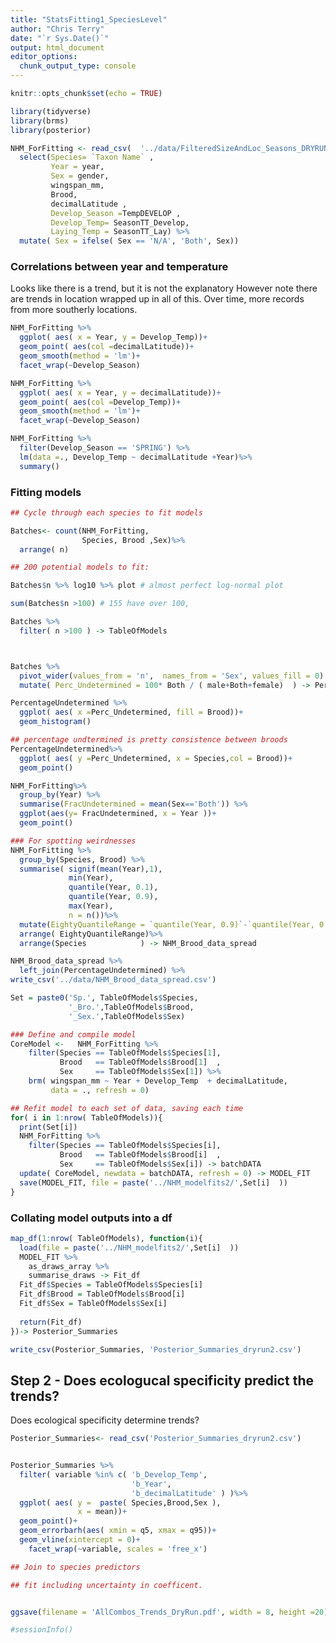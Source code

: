 ```yaml
---
title: "StatsFitting1_SpeciesLevel"
author: "Chris Terry"
date: "`r Sys.Date()`"
output: html_document
editor_options: 
  chunk_output_type: console
---
```


```r
knitr::opts_chunk$set(echo = TRUE)
```

```r
library(tidyverse)
library(brms)
library(posterior)
```


```r
NHM_ForFitting <- read_csv(  '../data/FilteredSizeAndLoc_Seasons_DRYRUN.csv')%>%
  select(Species= `Taxon Name` , 
         Year = year, 
         Sex = gender, 
         wingspan_mm, 
         Brood, 
         decimalLatitude ,
         Develop_Season =TempDEVELOP ,
         Develop_Temp= SeasonTT_Develop, 
         Laying_Temp = SeasonTT_Lay) %>%
  mutate( Sex = ifelse( Sex == 'N/A', 'Both', Sex))
```

### Correlations between year and temperature


Looks like there is a trend, but it is not the explanatory
However note there are  trends in location wrapped up in all of this. Over time, more records from more southerly locations. 

```r
NHM_ForFitting %>%
  ggplot( aes( x = Year, y = Develop_Temp))+
  geom_point( aes(col =decimalLatitude))+
  geom_smooth(method = 'lm')+
  facet_wrap(~Develop_Season)

NHM_ForFitting %>%
  ggplot( aes( x = Year, y = decimalLatitude))+
  geom_point( aes(col =Develop_Temp))+
  geom_smooth(method = 'lm')+
  facet_wrap(~Develop_Season)

NHM_ForFitting %>%
  filter(Develop_Season == 'SPRING') %>%
  lm(data =., Develop_Temp ~ decimalLatitude +Year)%>%
  summary()

```

### Fitting models

```r
## Cycle through each species to fit models 

Batches<- count(NHM_ForFitting,
                Species, Brood ,Sex)%>%
  arrange( n)

## 200 potential models to fit:

Batches$n %>% log10 %>% plot # almost perfect log-normal plot

sum(Batches$n >100) # 155 have over 100, 

Batches %>%
  filter( n >100 ) -> TableOfModels



Batches %>%
  pivot_wider(values_from = 'n',  names_from = 'Sex', values_fill = 0) %>%
  mutate( Perc_Undetermined = 100* Both / ( male+Both+female)  ) -> PercentageUndetermined

PercentageUndetermined %>%
  ggplot( aes( x =Perc_Undetermined, fill = Brood))+
  geom_histogram()

## percentage undtermined is pretty consistence between broods 
PercentageUndetermined%>%
  ggplot( aes( y =Perc_Undetermined, x = Species,col = Brood))+
  geom_point()

NHM_ForFitting%>%
  group_by(Year) %>%
  summarise(FracUndetermined = mean(Sex=='Both')) %>%
  ggplot(aes(y= FracUndetermined, x = Year ))+
  geom_point()

### For spotting weirdnesses
NHM_ForFitting %>%
  group_by(Species, Brood) %>%
  summarise( signif(mean(Year),1), 
             min(Year), 
             quantile(Year, 0.1), 
             quantile(Year, 0.9),
             max(Year), 
             n = n())%>%
  mutate(EightyQuantileRange = `quantile(Year, 0.9)`-`quantile(Year, 0.1)` ) %>%
  arrange( EightyQuantileRange)%>%
  arrange(Species            ) -> NHM_Brood_data_spread

NHM_Brood_data_spread %>%
  left_join(PercentageUndetermined) %>%
write_csv('../data/NHM_Brood_data_spread.csv')

```


```r
Set = paste0('Sp.', TableOfModels$Species,
             '_Bro.',TableOfModels$Brood,
             '_Sex.',TableOfModels$Sex)


```

```r
### Define and compile model
CoreModel <-   NHM_ForFitting %>%
    filter(Species == TableOfModels$Species[1],
           Brood   == TableOfModels$Brood[1]  ,
           Sex     == TableOfModels$Sex[1]) %>%
    brm( wingspan_mm ~ Year + Develop_Temp  + decimalLatitude,
         data = ., refresh = 0)

## Refit model to each set of data, saving each time
for( i in 1:nrow( TableOfModels)){
  print(Set[i])
  NHM_ForFitting %>%
    filter(Species == TableOfModels$Species[i],
           Brood   == TableOfModels$Brood[i]  ,
           Sex     == TableOfModels$Sex[i]) -> batchDATA
  update( CoreModel, newdata = batchDATA, refresh = 0) -> MODEL_FIT
  save(MODEL_FIT, file = paste('../NHM_modelfits2/',Set[i]  ))
}

```

### Collating model outputs into a df

```r
map_df(1:nrow( TableOfModels), function(i){
  load(file = paste('../NHM_modelfits2/',Set[i]  )) 
  MODEL_FIT %>%
    as_draws_array %>%
    summarise_draws -> Fit_df
  Fit_df$Species = TableOfModels$Species[i]
  Fit_df$Brood = TableOfModels$Brood[i] 
  Fit_df$Sex = TableOfModels$Sex[i] 
  
  return(Fit_df)
})-> Posterior_Summaries

write_csv(Posterior_Summaries, 'Posterior_Summaries_dryrun2.csv')

```


## Step 2 - Does ecologucal specificity predict the trends?

Does ecological specificity determine trends?


```r
Posterior_Summaries<- read_csv('Posterior_Summaries_dryrun2.csv')


Posterior_Summaries %>%
  filter( variable %in% c( 'b_Develop_Temp',
                           'b_Year',
                           'b_decimalLatitude' ) )%>%
  ggplot( aes( y =  paste( Species,Brood,Sex ), 
               x = mean))+
  geom_point()+
  geom_errorbarh(aes( xmin = q5, xmax = q95))+
  geom_vline(xintercept = 0)+
    facet_wrap(~variable, scales = 'free_x')

## Join to species predictors

## fit including uncertainty in coefficent. 


ggsave(filename = 'AllCombos_Trends_DryRun.pdf', width = 8, height =20)

```












```R
#sessionInfo()

```